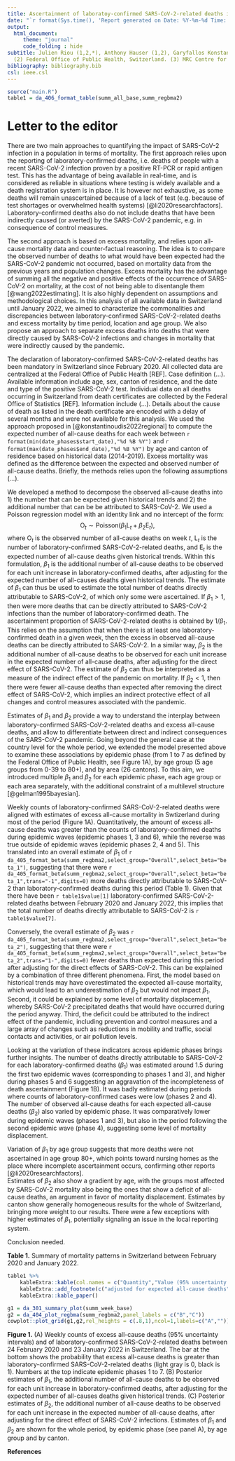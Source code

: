 ```yaml
---
title: Ascertainment of laboratoy-confirmed SARS-CoV-2-related deaths in Switzerland until January 2022
date: "`r format(Sys.time(), 'Report generated on Date: %Y-%m-%d Time: %H:%M')`"
output:
  html_document:
     theme: "journal"
     code_folding : hide
subtitle: Julien Riou (1,2,*), Anthony Hauser (1,2), Garyfallos Konstantinoudis (3) ^[(1) Institute of Social and Preventive Medicine, University of Bern, Switzerland.
  (2) Federal Office of Public Health, Switzerland. (3) MRC Centre for Environment and Health, Department of Epidemiology and Biostatistics, School of Public Health, Imperial College London, London, UK. *julien.riou@ispm.unibe.ch]
bibliography: bibliography.bib
csl: ieee.csl
---
```



```r
source("main.R")
table1 = da_406_format_table(summ_all_base,summ_regbma2)
```

# Letter to the editor


There are two main approaches to quantifying the impact of SARS-CoV-2 infection in a population in terms of mortality. 
The first approach relies upon the reporting of laboratory-confirmed deaths, i.e. deaths of people with a recent SARS-CoV-2 infection proven by a positive RT-PCR or rapid antigen test.
This has the advantage of being available in real-time, and is considered as reliable in situations where testing is widely available and a death registration system is in place.
It is however not exhaustive, as some deaths will remain unascertained because of a lack of test (e.g. because of test shortages or overwhelmed health systems) [@li2020researchfactors].
Laboratory-confirmed deaths also do not include deaths that have been indirectly caused (or averted) by the SARS-CoV-2 pandemic, e.g. in consequence of control measures. 

The second approach is based on excess mortality, and relies upon all-cause mortality data and counter-factual reasoning.
The idea is to compare the observed number of deaths to what would have been expected had the SARS-CoV-2 pandemic not occurred, based on mortality data from the previous years and population changes.
Excess mortality has the advantage of summing all the negative and positive effects of the occurrence of SARS-CoV-2 on mortality, at the cost of not being able to disentangle them [@wang2022estimating]. 
It is also highly dependent on assumptions and methodological choices.
In this analysis of all available data in Switzerland until January 2022, we aimed to characterize the commonalities and discrepancies between laboratory-confirmed SARS-CoV-2-related deaths and excess mortality by time period, location and age group. We also propose an approach to separate excess deaths into deaths that were directly caused by SARS-CoV-2 infections and changes in mortality that were indirectly caused by the pandemic.

The declaration of laboratory-confirmed SARS-CoV-2-related deaths has been mandatory in Switzerland since February 2020. 
All collected data are centralized at the Federal Office of Public Health [REF].
Case definition (...).
Available information include age, sex, canton of residence, and the date and type of the positive SARS-CoV-2 test.
Individual data on all deaths occurring in Switzerland from death certificates are collected by the Federal Office of Statistics [REF]. 
Information include (...).
Details about the cause of death as listed in the death certificate are encoded with a delay of several months and were not available for this analysis.
We used the approach proposed in [@konstantinoudis2022regional] to compute the expected number of all-cause deaths for each week between `r format(min(date_phases$start_date),"%d %B %Y")` and `r format(max(date_phases$end_date),"%d %B %Y")` by age and canton of residence based on historical data (2014-2019).
Excess mortality was defined as the difference between the expected and observed number of all-cause deaths.
Briefly, the methods relies upon the following assumptions (...).

We developed a method to decompose the observed all-cause deaths into 1) the number that can be expected given historical trends and 2) the additional number that can be be attributed to SARS-CoV-2.
We used a Poisson regression model with an identity link and no intercept of the form:
$$
\text{O}_{t} \sim \text{Poisson}\left( \beta_1\text{L}_{t} + \beta_2\text{E}_{t} \right),
$$
where $\text{O}_{t}$ is the observed number of all-cause deaths on week $t$, $\text{L}_{t}$ is the number of laboratory-confirmed SARS-CoV-2-related deaths, and $\text{E}_{t}$ is the expected number of all-cause deaths given historical trends.
Within this formulation, $\beta_1$ is the additional number of all-cause deaths to be observed for each unit increase in laboratory-confirmed deaths, after adjusting for the expected number of all-causes deaths given historical trends.
The estimate of $\beta_1$ can thus be used to estimate the total number of deaths directly attributable to SARS-CoV-2, of which only some were ascertained.
If $\beta_1>1$, then were more deaths that can be directly attributed to SARS-CoV-2 infections than the number of laboratory-confirmed death.
The ascertainment proportion of SARS-CoV-2-related deaths is obtained by $1/\beta_1$.
This relies on the assumption that when there is at least one laboratory-confirmed death in a given week, then the excess in observed all-cause deaths can be directly attributed to SARS-CoV-2.
In a similar way, $\beta_2$ is the additional number of all-cause deaths to be observed for each unit increase in the expected number of all-cause deaths, after adjusting for the direct effect of SARS-CoV-2. 
The estimate of $\beta_2$ can thus be interpreted as a measure of the indirect effect of the pandemic on mortality.
If $\beta_2<1$, then there were fewer all-cause deaths than expected after removing the direct effect of SARS-CoV-2, which implies an indirect protective effect of all changes and control measures associated with the pandemic.

Estimates of $\beta_1$ and $\beta_2$ provide a way to understand the interplay between laboratory-confirmed SARS-CoV-2-related deaths and excess all-cause deaths, and allow to differentiate between direct and indirect consequences of the SARS-CoV-2 pandemic.
Going beyond the general case at the country level for the whole period, we extended the model presented above to examine these associations by epidemic phase (from 1 to 7 as defined by the Federal Office of Public Health, see Figure 1A), by age group (5 age groups from 0-39 to 80+), and by area (26 cantons).
To this aim, we introduced multiple $\beta_1$ and $\beta_2$ for each epidemic phase, each age group or each area separately, with the additional constraint of a multilevel structure [@gelman1995bayesian].

Weekly counts of laboratory-confirmed SARS-CoV-2-related deaths were aligned with estimates of excess all-cause mortality in Swtizerland during most of the period (Figure 1A). 
Quantitatively, the amount of excess all-cause deaths was greater than the counts of laboratory-confirmed deaths during epidemic waves (epidemic phases 1, 3 and 6), while the reverse was true outside of epidemic waves (epidemic phases 2, 4 and 5).
This translated into an overall estimate of $\beta_1$ of `r da_405_format_beta(summ_regbma2,select_group="Overall",select_beta="beta_1")`, 
suggesting that there were `r da_405_format_beta(summ_regbma2,select_group="Overall",select_beta="beta_1",trans="-1",digits=0)` more deaths directly attributable to SARS-CoV-2 than laboratory-confirmed deaths during this period (Table 1).
Given that there have been `r table1$value[1]` laboratory-confirmed SARS-CoV-2-related deaths between February 2020 and January 2022, this implies that the total number of deaths directly attributable to SARS-CoV-2 is `r table1$value[7]`.

Conversely, the overall estimate of $\beta_2$ was `r da_405_format_beta(summ_regbma2,select_group="Overall",select_beta="beta_2")`, suggesting that there were `r da_405_format_beta(summ_regbma2,select_group="Overall",select_beta="beta_2",trans="1-",digits=0)` fewer deaths than expected during this period after adjusting for the direct effects of SARS-CoV-2.
This can be explained by a combination of three different phenomena. 
First, the model based on historical trends may have overestimated the expected all-cause mortality, which would lead to an underestimation of $\beta_2$ but would not impact $\beta_1$. 
Second, it could be explained by some level of mortality displacement, whereby SARS-CoV-2 precipitated deaths that would have occurred during the period anyway.
Third, the deficit could be attributed to the indirect effect of the pandemic, including prevention and control measures and a large array of changes such as reductions in mobility and traffic, social contacts and activities, or air pollution levels.

Looking at the variation of these indicators across epidemic phases brings further insights.
The number of deaths directly attributable to SARS-CoV-2 for each laboratory-confirmed deaths ($\beta_1$) was estimated around 1.5 during the first two epidemic waves (corresponding to phases 1 and 3), and higher during phases 5 and 6 suggesting an aggravation of the incompleteness of death ascertainment (Figure 1B).
It was badly estimated during periods where counts of laboratory-confirmed cases were low (phases 2 and 4).
The number of observed all-cause deaths for each expected all-cause deaths ($\beta_2$) also varied by epidemic phase.
It was comparatively lower during epidemic waves (phases 1 and 3), but also in the period following the second epidemic wave (phase 4), suggesting some level of mortality displacement.

Variation of $\beta_1$ by age group suggests that more deaths were not ascertained in age group 80+, which points toward nursing homes as the place where incomplete ascertainment occurs, confirming other reports [@li2020researchfactors].  
Estimates of $\beta_2$ also show a gradient by age, with the groups most affected by SARS-CoV-2 mortality also being the ones that show a deficit of all-cause deaths, an argument in favor of mortality displacement.
Estimates by canton show generally homogeneous results for the whole of Switzerland, bringing more weight to our results. There were a few exceptions with higher estimates of $\beta_1$, potentially signaling an issue in the local reporting system.

Conclusion needed.


**Table 1.** Summary of mortality patterns in Switzerland between February 2020 and January 2022. 

```r
table1 %>% 
    kableExtra::kable(col.names = c("Quantity","Value (95% uncertainty interval where applicable)")) %>% 
    kableExtra::add_footnote(c("adjusted for expected all-cause deaths","adjusted for deaths directly caused by SARS-CoV-2")) %>% 
    kableExtra::kable_paper() 
```


```r
g1 = da_301_summary_plot(summ_week_base)
g2 = da_404_plot_regbma(summ_regbma2,panel_labels = c("B","C"))
cowplot::plot_grid(g1,g2,rel_heights = c(.8,1),ncol=1,labels=c("A",""))
```

**Figure 1.** (A) Weekly counts of excess all-cause deaths (95% uncertainty intervals) and of laboratory-confirmed SARS-CoV-2-related deaths between 24 February 2020 and 23 January 2022 in Switzerland. The bar at the bottom shows the probability that excess all-cause deaths is greater than laboratory-confirmed SARS-CoV-2-related deaths (light gray is 0, black is 1). Numbers at the top indicate epidemic phases 1 to 7. (B) Posterior estimates of $\beta_1$, the additional number of all-cause deaths to be observed for each unit increase in laboratory-confirmed deaths, after adjusting for the expected number of all-causes deaths given historical trends. (C) Posterior estimates of $\beta_2$, the additional number of all-cause deaths to be observed for each unit increase in the expected number of all-cause deaths, after adjusting for the direct effect of SARS-CoV-2 infections. Estimates of $\beta_1$ and $\beta_2$ are shown for the whole period, by epidemic phase (see panel A), by age group and by canton.


**References**